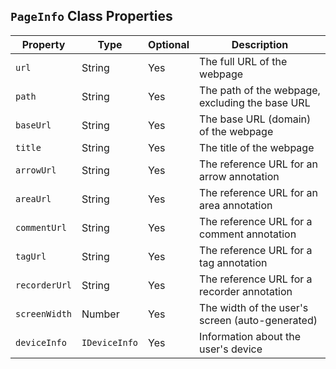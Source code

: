 

## `PageInfo` Class Properties

| Property      | Type          | Optional | Description                                       |
|---------------|---------------|----------|---------------------------------------------------|
| `url`           | String        | Yes      | The full URL of the webpage                       |
| `path`          | String        | Yes      | The path of the webpage, excluding the base URL   |
| `baseUrl`       | String        | Yes      | The base URL (domain) of the webpage              |
| `title`         | String        | Yes      | The title of the webpage                          |
| `arrowUrl`      | String        | Yes      | The reference URL for an arrow annotation         |
| `areaUrl`      | String        | Yes      | The reference URL for an area annotation          |
| `commentUrl`    | String        | Yes      | The reference URL for a comment annotation        |
| `tagUrl`        | String        | Yes      | The reference URL for a tag annotation            |
| `recorderUrl`   | String        | Yes      | The reference URL for a recorder annotation       |
| `screenWidth`   | Number        | Yes      | The width of the user's screen (auto-generated)   |
| `deviceInfo`    | `IDeviceInfo`   | Yes      | Information about the user's device               |

